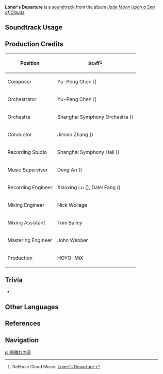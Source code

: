 {{Soundtrack Infobox
|image          = Jade Moon Upon a Sea of Clouds.png
|album          = Jade Moon Upon a Sea of Clouds
|disc           = 1
|number         = 25
|featured       =
|featured2      =
|featured3      =
|featured_disc  =
|featured_disc2 =
|featured_disc3 =
|youtube_id     = pmD8NNyeZl4
|spotify_id     = 2yndV24ZMPKEvYioMKhHAQ
|previous       = Joy of Returning
|next           = Foxes at Play
}}
'''Loner's Departure''' is a [[soundtrack]] from the album ''[[Jade Moon Upon a Sea of Clouds]]''.

==Soundtrack Usage==
{{Soundtrack Usage
|location = Qiongji Estuary//clear sky
}}

==Production Credits==
{| class="wikitable"
! Position
! Staff<ref>NetEase Cloud Music: [https://music.163.com/#/song?id=1492276422 Loner's Departure {{zh|离原之草}}]</ref>
|-
! Composer
| Yu-Peng Chen ({{zh|陈致逸}})
|-
! Orchestrator
| Yu-Peng Chen ({{zh|陈致逸}})
|-
! Orchestra
| Shanghai Symphony Orchestra ({{zh|上海交响乐团}})
|-
! Conductor
| Jiemin Zhang ({{zh|张洁敏}})
|-
! Recording Studio
| Shanghai Symphony Hall ({{zh|上海交响乐团音乐厅}})
|-
! Music Supervisor
| Dong An ({{zh|安栋}})
|-
! Recording Engineer
| Xiaoxing Lu ({{zh|陆晓幸}}), Dalei Fang ({{zh|房大磊}})
|-
! Mixing Engineer
| Nick Wollage
|-
! Mixing Assistant
| Tom Bailey
|-
! Mastering Engineer
| John Webber
|-
! Production
| HOYO-MiX
|}

==Trivia==
* {{Transclude|Joy of Returning|QiongjiEstuaryLeitmotif|section=1}}

==Other Languages==
{{Other Languages
|en      = Loner's Departure
|zhs     = 离原之草
|zhs_rm  = Líyuán zhī Cǎo
|zht     = 離原之草
|zht_rm  = Líyuán zhī Cǎo
|zh_tl   = The Grass of Plains-Departing
|ja      = 原離れの草
|ja_rm   = Hana-banare no Kusa{{Assumed}}
|ja_tl   = 
}}

==References==
{{Reflist}}

==Navigation==
{{Soundtrack Navbox|Jade Moon Upon a Sea of Clouds}}

[[ja:原離れの草]]